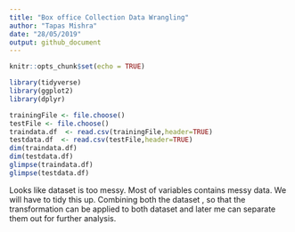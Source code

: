 ```yaml
---
title: "Box office Collection Data Wrangling"
author: "Tapas Mishra"
date: "28/05/2019"
output: github_document
---
```


```r
knitr::opts_chunk$set(echo = TRUE)
```


```r
library(tidyverse)
library(ggplot2)
library(dplyr)
```




```r
trainingFile <- file.choose()
testFile <- file.choose()
traindata.df  <- read.csv(trainingFile,header=TRUE)
testdata.df  <- read.csv(testFile,header=TRUE)
dim(traindata.df)
dim(testdata.df)
glimpse(traindata.df)
glimpse(testdata.df)
```
Looks like dataset is too messy. Most of variables contains messy data. We will have to tidy this up.
Combining both the dataset , so that the transformation can be applied to both dataset and later me can separate them out for further analysis.

```r

```

